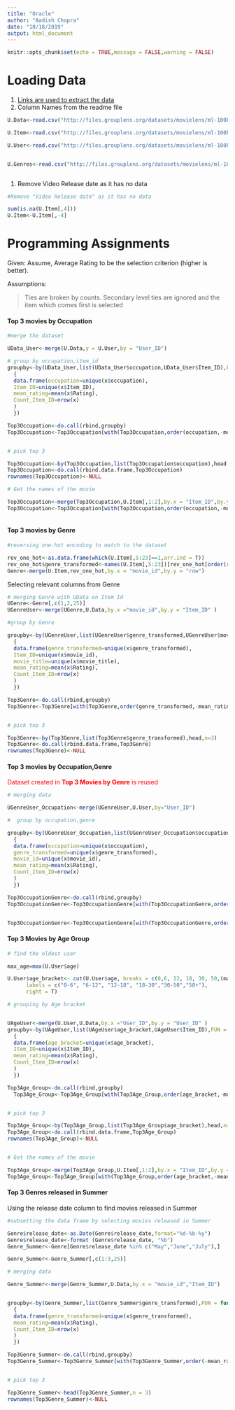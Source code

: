 ```yaml
---
title: "Oracle"
author: "Aadish Chopra"
date: "10/18/2019"
output: html_document
---
```


```r
knitr::opts_chunk$set(echo = TRUE,message = FALSE,warning = FALSE)
```

# Loading Data

1.  [Links are used to extract the data](files.grouplens.org/datasets/movielens/)
2. Column Names from the readme file

```r

U.Data<-read.csv("http://files.grouplens.org/datasets/movielens/ml-100k/u.data",header = FALSE,sep = "\t",col.names = c("User_ID","Item_ID","Rating","TimeStamp"))

U.Item<-read.csv("http://files.grouplens.org/datasets/movielens/ml-100k/u.item",header=FALSE,sep="|",col.names = c("movie_id","movie_title","release_date","video_release_date","IMDb URL", "unknown","Action","Adventure","Animation","Children's","Comedy","Crime",    "Documentary","Drama","Fantasy","Film-Noir","Horror","Musical","Mystery","Romance"     ,"Sci-Fi","Thriller","War","Western"),as.is = TRUE)

U.User<-read.csv("http://files.grouplens.org/datasets/movielens/ml-100k/u.user",header=FALSE,sep="|",col.names = c("User_ID","age","gender","occupation","zip code"))


U.Genres<-read.csv("http://files.grouplens.org/datasets/movielens/ml-100k/u.genre",header=FALSE,sep="|",col.names = c("genre","Number"))



```

1. Remove Video Release date as it has no data

```r
#Remove "Video Release date" as it has no data

sum(is.na(U.Item[,4]))
U.Item<-U.Item[,-4]

```



# Programming Assignments

Given: Assume, Average Rating to be the selection criterion (higher is better).

Assumptions:

> Ties are broken by counts. 
> Secondary level ties are ignored and the item which comes first is selected

#### Top 3 movies by Occupation


```r
#merge the dataset

UData_User<-merge(U.Data,y = U.User,by = "User_ID")

# group by occupation,item_id 
groupby<-by(UData_User,list(UData_User$occupation,UData_User$Item_ID),FUN = function(x) 
  {
  data.frame(occupation=unique(x$occupation),
  Item_ID=unique(x$Item_ID),
  mean_rating=mean(x$Rating),
  Count_Item_ID=nrow(x)
  )
  })

Top3Occupation<-do.call(rbind,groupby)
Top3Occupation<-Top3Occupation[with(Top3Occupation,order(occupation,-mean_rating,-Count_Item_ID)),]


# pick top 3 

Top3Occupation<-by(Top3Occupation,list(Top3Occupation$occupation),head,n=3) 
Top3Occupation<-do.call(rbind.data.frame,Top3Occupation)
rownames(Top3Occupation)<-NULL

# Get the names of the movie

Top3Occupation<-merge(Top3Occupation,U.Item[,1:2],by.x = "Item_ID",by.y = "movie_id",sort = FALSE)
Top3Occupation<-Top3Occupation[with(Top3Occupation,order(occupation,-mean_rating,-Count_Item_ID)),]



```

#### Top 3 movies by Genre

```r

#reversing one-hot encoding to match to the dataset

rev_one_hot<-as.data.frame(which(U.Item[,5:23]==1,arr.ind = T))
rev_one_hot$genre_transformed<-names(U.Item[,5:23])[rev_one_hot[order(rev_one_hot[,1]),2]]
Genre<-merge(U.Item,rev_one_hot,by.x = "movie_id",by.y = "row")


```


Selecting relevant columns from Genre


```r
# merging Genre with UData on Item Id 
UGenre<-Genre[,c(1,2,25)]
UGenreUser<-merge(UGenre,U.Data,by.x ="movie_id",by.y = "Item_ID" )

#group by Genre

groupby<-by(UGenreUser,list(UGenreUser$genre_transformed,UGenreUser$movie_id),FUN = function(x) 
  {
  data.frame(genre_transformed=unique(x$genre_transformed),
  Item_ID=unique(x$movie_id),
  movie_title=unique(x$movie_title),
  mean_rating=mean(x$Rating),
  Count_Item_ID=nrow(x)
  )
  })

Top3Genre<-do.call(rbind,groupby)
Top3Genre<-Top3Genre[with(Top3Genre,order(genre_transformed,-mean_rating,-Count_Item_ID)),]


# pick top 3 

Top3Genre<-by(Top3Genre,list(Top3Genre$genre_transformed),head,n=3) 
Top3Genre<-do.call(rbind.data.frame,Top3Genre)
rownames(Top3Genre)<-NULL

```


#### Top 3 movies by Occupation,Genre

<span style="color:red">Dataset created in **Top 3 Movies by Genre** is reused</span>


```r
# merging data 

UGenreUser_Occupation<-merge(UGenreUser,U.User,by="User_ID")

#  group by occupation,genre

groupby<-by(UGenreUser_Occupation,list(UGenreUser_Occupation$occupation,UGenreUser_Occupation$genre_transformed,UGenreUser_Occupation$movie_id),FUN = function(x) 
  {
  data.frame(occupation=unique(x$occupation),
  genre_transformed=unique(x$genre_transformed),
  movie_id=unique(x$movie_id),
  mean_rating=mean(x$Rating),
  Count_Item_ID=nrow(x)
  )
  })

Top3OccupationGenre<-do.call(rbind,groupby)
Top3OccupationGenre<-Top3OccupationGenre[with(Top3OccupationGenre,order(occupation,genre_transformed,-mean_rating,-Count_Item_ID)),]


Top3OccupationGenre<-Top3OccupationGenre[with(Top3OccupationGenre,order(occupation,genre_transformed,-mean_rating,-Count_Item_ID)),]

```

#### Top 3 Movies by Age Group 


```r

# find the oldest user

max_age=max(U.User$age)

U.User$age_bracket<- cut(U.User$age, breaks = c(0,6, 12, 18, 30, 50,(max_age+1)),
      labels = c("0-6", "6-12", "12-18", "18-30","30-50","50+"),
      right = T)

# grouping by Age bracket


UAgeUser<-merge(U.User,U.Data,by.x ="User_ID",by.y = "User_ID" )
groupby<-by(UAgeUser,list(UAgeUser$age_bracket,UAgeUser$Item_ID),FUN = function(x) 
  {
  data.frame(age_bracket=unique(x$age_bracket),
  Item_ID=unique(x$Item_ID),
  mean_rating=mean(x$Rating),
  Count_Item_ID=nrow(x)
  )
  })

Top3Age_Group<-do.call(rbind,groupby)
  Top3Age_Group<-Top3Age_Group[with(Top3Age_Group,order(age_bracket,-mean_rating,-Count_Item_ID)),]


# pick top 3 

Top3Age_Group<-by(Top3Age_Group,list(Top3Age_Group$age_bracket),head,n=3) 
Top3Age_Group<-do.call(rbind.data.frame,Top3Age_Group)
rownames(Top3Age_Group)<-NULL


# Get the names of the movie

Top3Age_Group<-merge(Top3Age_Group,U.Item[,1:2],by.x = "Item_ID",by.y = "movie_id",sort = FALSE)
Top3Age_Group<-Top3Age_Group[with(Top3Age_Group,order(age_bracket,-mean_rating,-Count_Item_ID)),]


```


#### Top 3 Genres released in Summer 

Using the release date column to find movies released in Summer


```r

#subsetting the data frame by selecting movies released in Summer

Genre$release_date<-as.Date(Genre$release_date,format="%d-%b-%y")
Genre$release_date<-format (Genre$release_date, "%b")
Genre_Summer<-Genre[Genre$release_date %in% c("May","June","July"),]

Genre_Summer<-Genre_Summer[,c(1:3,25)]

# merging data 

Genre_Summer<-merge(Genre_Summer,U.Data,by.x = "movie_id","Item_ID")


groupby<-by(Genre_Summer,list(Genre_Summer$genre_transformed),FUN = function(x) 
  {
  data.frame(genre_transformed=unique(x$genre_transformed),
  mean_rating=mean(x$Rating),
  Count_Item_ID=nrow(x)
  )
  })

Top3Genre_Summer<-do.call(rbind,groupby)
Top3Genre_Summer<-Top3Genre_Summer[with(Top3Genre_Summer,order(-mean_rating,-Count_Item_ID)),]


# pick top 3 

Top3Genre_Summer<-head(Top3Genre_Summer,n = 3) 
rownames(Top3Genre_Summer)<-NULL


```



```r

```


